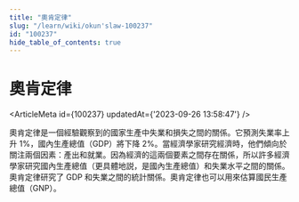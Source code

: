```yaml
---
title: "奧肯定律"
slug: "/learn/wiki/okun'slaw-100237"
id: "100237"
hide_table_of_contents: true
---
```



# 奧肯定律

<ArticleMeta id={100237} updatedAt={'2023-09-26 13:58:47'} />
<div className='border-solid border-b border-t-0 my-4 border-[var(--ifm-color-gray-300)]' />

奧肯定律是一個經驗觀察到的國家生產中失業和損失之間的關係。它預測失業率上升 1%，國內生產總值（GDP）將下降 2%。當經濟學家研究經濟時，他們傾向於關注兩個因素：產出和就業。因為經濟的這兩個要素之間存在關係，所以許多經濟學家研究國內生產總值（更具體地説，是國內生產總值）和失業水平之間的關係。奧肯定律研究了 GDP 和失業之間的統計關係。奧肯定律也可以用來估算國民生產總值（GNP）。
